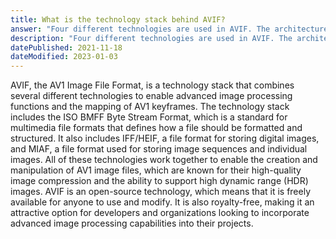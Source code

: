 ```yaml
---
title: What is the technology stack behind AVIF?
answer: "Four different technologies are used in AVIF. The architecture combines elements of the ISO BMFF Byte Stream Format with those of IFF/HEIF and MIAF, which enable image processing functions and mapping of the AV1 KeyFrame."
description: "Four different technologies are used in AVIF. The architecture combines elements of the ISO BMFF Byte Stream Format with those of IFF/HEIF and MIAF, which enable image processing functions and mapping of the AV1 KeyFrame."
datePublished: 2021-11-18
dateModified: 2023-01-03
---
```


AVIF, the AV1 Image File Format, is a technology stack that combines several different technologies to enable advanced image processing functions and the mapping of AV1 keyframes. The technology stack includes the ISO BMFF Byte Stream Format, which is a standard for multimedia file formats that defines how a file should be formatted and structured. It also includes IFF/HEIF, a file format for storing digital images, and MIAF, a file format used for storing image sequences and individual images. All of these technologies work together to enable the creation and manipulation of AV1 image files, which are known for their high-quality image compression and the ability to support high dynamic range (HDR) images. AVIF is an open-source technology, which means that it is freely available for anyone to use and modify. It is also royalty-free, making it an attractive option for developers and organizations looking to incorporate advanced image processing capabilities into their projects.
